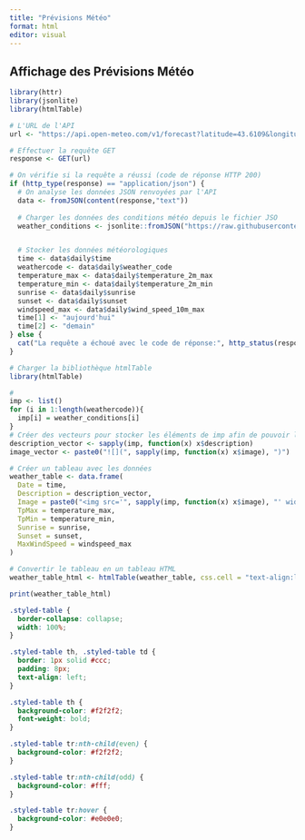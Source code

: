 ---
title: "Prévisions Météo"
format: html
editor: visual
---

## Affichage des Prévisions Météo

```{r,echo=FALSE}

library(httr)
library(jsonlite)
library(htmlTable)

# L'URL de l'API
url <- "https://api.open-meteo.com/v1/forecast?latitude=43.6109&longitude=3.8763&daily=weather_code,temperature_2m_max,temperature_2m_min,sunrise,sunset,wind_speed_10m_max&timezone=auto&forecast_days=5"

# Effectuer la requête GET
response <- GET(url)

# On vérifie si la requête a réussi (code de réponse HTTP 200)
if (http_type(response) == "application/json") {
  # On analyse les données JSON renvoyées par l'API
  data <- fromJSON(content(response,"text"))
  
  # Charger les données des conditions météo depuis le fichier JSO
  weather_conditions <- jsonlite::fromJSON("https://raw.githubusercontent.com/Qufst/projet-personnel-m-t-o/main/dessins_meteo.json")


  # Stocker les données météorologiques
  time <- data$daily$time
  weathercode <- data$daily$weather_code
  temperature_max <- data$daily$temperature_2m_max
  temperature_min <- data$daily$temperature_2m_min
  sunrise <- data$daily$sunrise
  sunset <- data$daily$sunset
  windspeed_max <- data$daily$wind_speed_10m_max
  time[1] <- "aujourd'hui"
  time[2] <- "demain"
} else {
  cat("La requête a échoué avec le code de réponse:", http_status(response)$reason, "\n")
}

```

```{r,echo=FALSE}
# Charger la bibliothèque htmlTable
library(htmlTable)

#
imp <- list()
for (i in 1:length(weathercode)){
  imp[i] = weather_conditions[i]
}
# Créer des vecteurs pour stocker les éléments de imp afin de pouvoir les utiliser dans le dataframe
description_vector <- sapply(imp, function(x) x$description)
image_vector <- paste0("![](", sapply(imp, function(x) x$image), ")")

# Créer un tableau avec les données
weather_table <- data.frame(
  Date = time,
  Description = description_vector,
  Image = paste0("<img src='", sapply(imp, function(x) x$image), "' width='50' height='50' />"),
  TpMax = temperature_max,
  TpMin = temperature_min,
  Sunrise = sunrise,
  Sunset = sunset,
  MaxWindSpeed = windspeed_max
)

# Convertir le tableau en un tableau HTML
weather_table_html <- htmlTable(weather_table, css.cell = "text-align:left; padding: 8px; border: 1px solid #ccc;")
```

```{r,echo=TRUE}
print(weather_table_html)
```

```{css,echo=FALSE}
.styled-table {
  border-collapse: collapse;
  width: 100%;
}

.styled-table th, .styled-table td {
  border: 1px solid #ccc;
  padding: 8px;
  text-align: left;
}

.styled-table th {
  background-color: #f2f2f2;
  font-weight: bold;
}

.styled-table tr:nth-child(even) {
  background-color: #f2f2f2;
}

.styled-table tr:nth-child(odd) {
  background-color: #fff;
}

.styled-table tr:hover {
  background-color: #e0e0e0;
}
```
